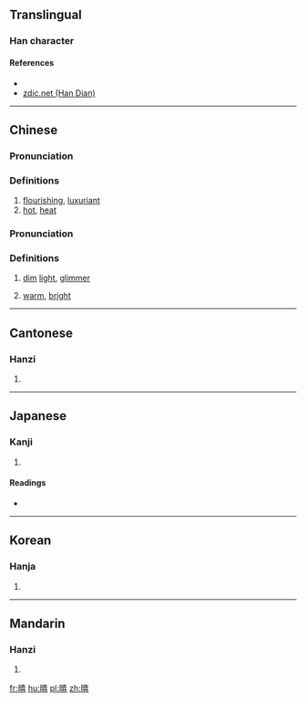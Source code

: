 ==Translingual==

===Han character===
{{Han char|rn=72|rad=日|as=12|sn=16|four=|canj=日土口口 (AGRR)|ids=⿰[[日]][[喜]]}}

====References====
* {{Han ref|kx=0499.510|dkj=14162|dj=0869.210|hdz=21535.030|uh=66BF|ud=26303}}
*[http://www.zdic.net/z/1b/js/66BF.htm zdic.net (Han Dian)]

----

==Chinese==
{{zh-forms}}

===Pronunciation===
{{zh-pron
|m=xǐ
|c=hei2
|mc=
|oc=
|ma=
|cat=a
}}

===Definitions===
# [[flourishing]], [[luxuriant]]
# [[hot]], [[heat]]

===Pronunciation===
{{zh-pron
|m=xī
|c=
|ma=
|cat=n,a
}}

===Definitions===
# {{context|archaic|lang=zh}} [[dim]] [[light]], [[glimmer]]
# [[warm]], [[bright]]

----

==Cantonese==

===Hanzi===
{{yue-hanzi|jyut=[[hei2]]|y=hei2}}

# {{defn|lang=yue|sort=日12}}

----

==Japanese==

===Kanji===
{{ja-kanji|grade=|rs=日12}}

# {{defn|lang=ja|sort=日12}}

====Readings====
* {{ja-readings|on=[[き]] (ki)|kun=[[さかんなさま]] (sakannasama), [[あつい]] (atsui)}}

----

==Korean==

===Hanja===
{{ko-hanja|hangeul=희|eumhun=|rv=hui|mr=hŭi|y=huy}}

# {{defn|lang=ko|sort=日12}}

----

==Mandarin==

===Hanzi===
{{cmn-hanzi|pin=[[xǐ]] ([[xi3]])|wg=hsi<sup>3</sup>}}

# {{defn|lang=cmn|sort=日12}}

[[fr:暿]]
[[hu:暿]]
[[pl:暿]]
[[zh:暿]]